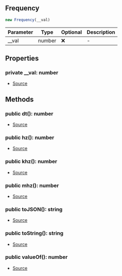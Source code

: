 ## Frequency

```typescript
new Frequency(__val)
```
| Parameter | Type | Optional | Description |
| ----------- | ----------- | ----------- | ----------- |
| __val | number | ❌ | - |

## Properties
### private  __val: number
- [Source](https://github.com/Androz2091/discord-player/blob/99052a9/packages/equalizer/src/utils/Frequency.ts#L2)
## Methods
### public  dt(): number
- [Source](https://github.com/Androz2091/discord-player/blob/99052a9/packages/equalizer/src/utils/Frequency.ts#L19)
### public  hz(): number
- [Source](https://github.com/Androz2091/discord-player/blob/99052a9/packages/equalizer/src/utils/Frequency.ts#L15)
### public  khz(): number
- [Source](https://github.com/Androz2091/discord-player/blob/99052a9/packages/equalizer/src/utils/Frequency.ts#L7)
### public  mhz(): number
- [Source](https://github.com/Androz2091/discord-player/blob/99052a9/packages/equalizer/src/utils/Frequency.ts#L11)
### public  toJSON(): string
- [Source](https://github.com/Androz2091/discord-player/blob/99052a9/packages/equalizer/src/utils/Frequency.ts#L31)
### public  toString(): string
- [Source](https://github.com/Androz2091/discord-player/blob/99052a9/packages/equalizer/src/utils/Frequency.ts#L27)
### public  valueOf(): number
- [Source](https://github.com/Androz2091/discord-player/blob/99052a9/packages/equalizer/src/utils/Frequency.ts#L23)